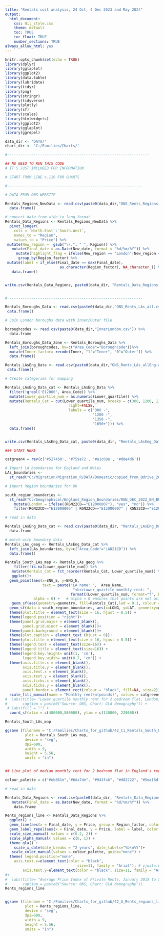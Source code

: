 ```yaml
---
title: "Rentals cost analysis, 24 Oct, 4 Dec 2023 and May 2024"
output: 
  html_document:
    css: Wil_style.css
    theme: default
    toc: TRUE
    toc_float: TRUE
    number_sections: TRUE
always_allow_html: yes
---
```


```r

knitr::opts_chunk$set(echo = TRUE)
library(dplyr)
library(gglaplot)
library(ggplot2)
library(data.table)
library(lubridate)
library(tidyr)
library(png)
library(stringr)
library(tidyverse)
library(plotly)
library(sf)
library(scales)
library(htmlwidgets)
library(ggplot2)
library(gglaplot)
library(ggrepel)

data_dir <- 'DATA/'
chart_dir <- 'C:/Families/Charts/'


```


```r

#-----------------------------------------------------------------

## NO NEED TO RUN THIS CODE
# IT'S JUST INCLUDED FOR INFORMATION

# START FROM LINE c.110 FOR CHARTS

#--------------------------------------------------------------

# DATA FROM ONS WEBSITE

Rentals_Regions_NewData <- read.csv(paste0(data_dir,"ONS_Rents_Regions_NewData.csv"), header = TRUE) %>% 
  data.frame()

# convert data from wide to long format
Rentals_Data_Regions <- Rentals_Regions_NewData %>% 
  pivot_longer(
    cols = `North.East`:`South.West`, 
    names_to = "Region",
    values_to = "Price") %>%
 mutate(New_region =  gsub("\\.", " ", Region)) %>%
   mutate(Final_date = as.Date(New_date, format = "%d/%m/%Y")) %>%
     mutate(highlight_flag = ifelse(New_region == 'London'|New_region == 'South East'|New_region == 'East', T, F)) %>%      mutate(Region_factor = as.factor(New_region)) %>%
      group_by(Region_factor) %>% 
 mutate(label = if_else(Final_date == max(Final_date), 
                         as.character(Region_factor), NA_character_)) %>%
   data.frame()


write.csv(Rentals_Data_Regions, paste0(data_dir, "Rentals_Data_Regions.csv"))


# -------------------------------------------------------------

Rentals_Boroughs_Data <- read.csv(paste0(data_dir,"ONS_Rents_LAs_all.csv")) %>%  
 data.frame()

# Join London boroughs data with Inner/Outer file

boroughcodes <- read.csv(paste0(data_dir,"InnerLondon.csv")) %>%   
  data.frame

Rentals_Boroughs_Data_Zone <- Rentals_Boroughs_Data %>%
  left_join(boroughcodes, by=c("Area_Code"="BoroughCode"))%>% 
  mutate(Inner_factor= recode(Inner, "1"="Inner", "0"="Outer")) %>%
  data.frame()

Rentals_LAsEng_Data <- read.csv(paste0(data_dir,"ONS_Rents_LAs_allEng.csv")) %>%  
 data.frame()

# Create categories for mapping

Rentals_LAsEng_Data_cat <- Rentals_LAsEng_Data %>% 
  filter(!grepl('E12000', Area_Code)) %>% 
  mutate(Lower_quartile_num = as.numeric(Lower_quartile)) %>%
  mutate(Rentals_Cat = cut(Lower_quartile_num, breaks = c(300, 1200, 1350, 1650, 3000),
                             right=FALSE,
                             labels = c("300 -",
                                        "1200 -",
                                        "1350 -",
                                        "1650+"))) %>%
  data.frame()


write.csv(Rentals_LAsEng_Data_cat, paste0(data_dir, "Rentals_LAsEng_Data_cat.csv"))

```


```r

### START HERE

catgreen4 = rev(c('#527450', '#759a72', '#a1c09e', '#d8e4d6'))

# Import LA boundaries for England and Wales
LAs_boundaries <-
  st_read("C:/Migration/Migration_R/DATA/Domestic/copied_from_Qdrive_20220614/geographical/LAD_DEC_2021_GB_BUC.shp", quiet = TRUE)

# Import Region boundaries for UK

south_region_boundaries <-
  st_read("C:/Geographical/England_Region_Boundaries/RGN_DEC_2022_EN_BUC.shp", quiet = TRUE) %>%
    mutate(London = ifelse((RGN22CD=="E12000007"), "yes", "no")) %>%
    filter(RGN22CD=="E12000006" | RGN22CD=="E12000007" | RGN22CD=="E12000008" )

# read in data

Rentals_LAsEng_Data_cat <- read.csv(paste0(data_dir, "Rentals_LAsEng_Data_cat.csv")) %>%
  data.frame

# match with boundary data
Rentals_LAs_geog <- Rentals_LAsEng_Data_cat %>% 
  left_join(LAs_boundaries, by=c("Area_Code"="LAD21CD")) %>%
  data.frame()

Rentals_South_LAs_map <- Rentals_LAs_geog %>%
    filter(!is.na(Lower_quartile_num)) %>%
   mutate(Rentals_Cat = fct_reorder(Rentals_Cat, Lower_quartile_num)) %>%
   ggplot()+
  geom_point(aes(x=BNG_E, y=BNG_N,
                 text = paste("LA name: ",  Area_Name,
                               "<br>Lower_quartile monthly rent: ",
                              formatC(Lower_quartile_num, format="f", big.mark=",", digits=2))),
             alpha = 0) +   # alpha = 0 ensures that points are not actually plotted
   geom_sf(aes(geometry=geometry, fill=Rentals_Cat),lwd = 0.1, colour = "black" ) +
  geom_sf(data = south_region_boundaries, aes(x=LONG, y=LAT, geometry=geometry), alpha = 0.01, lwd = 0.7, colour = "black")+
  theme(plot.title = element_text(size = 16, hjust = 0.5)) +
  theme(legend.position = "right")+
  theme(panel.grid.major = element_blank(), 
        panel.grid.minor = element_blank())+
  theme(panel.background = element_blank())+
  theme(plot.caption = element_text (hjust = 0))+
  theme(plot.title = element_text(size = 16, hjust = 0.5)) +
  theme(legend.text = element_text(size=16)) +
  theme(legend.title = element_text(size=16)) +
  theme(legend.key.height= unit(1, 'cm'),
        legend.key.width= unit(0.7, 'cm')) +
  theme(axis.title.x = element_blank(),
        axis.title.y = element_blank(),
        axis.text.x = element_blank(), 
        axis.text.y = element_blank(), 
        axis.ticks.x = element_blank(), 
        axis.ticks.y = element_blank(),
        panel.border = element_rect(colour = "black", fill=NA, size=2))+
  scale_fill_manual(name = "Monthly rent\n(pounds)", values = catgreen4) + 
#  labs(title= "Lower quartile monthly rent for 2 bedroom flat, London, March 2023", 
#       caption = paste0("Source: ONS, Chart: GLA demography")) +
 # labs(fill = "") +
  coord_sf(xlim = c(480000,580000), ylim = c(130000, 220000)) 

Rentals_South_LAs_map

ggsave (filename = "C:/Families/Charts_for_github/42_C1_Rentals_South_LAs_map.svg",
         plot = Rentals_South_LAs_map,
         device = "svg",
         dpi=600,
         width = 9,
         height = 5.56,
         units = "in")



```


```r

## Line plot of median monthly rent for 2 bedroom flat in England's regions

colour_palette = c("#eb861e","#6da7de", "#943fa6", "#d82222", "#5ea15d","#63c5b5", "#dee000",   "#ff38ba", "#ee266d")

# read in data

Rentals_Data_Regions <- read.csv(paste0(data_dir, "Rentals_Data_Regions.csv")) %>%
   mutate(Final_date = as.Date(New_date, format = "%d/%m/%Y")) %>%
    data.frame

Rents_regions_line <- Rentals_Data_Regions %>%
  ggplot() +
  geom_line(aes(x = Final_date, y = Price, group = Region_factor, color = Region_factor, size=highlight_flag)) +
  geom_label_repel(aes(x = Final_date, y = Price, label = label, color = Region_factor, alpha = highlight_flag), nudge_x = 300)+
  scale_size_manual( values = c(0.2, 2)) +
  scale_alpha_manual( values = c(0, 1)) +
  theme_gla() +
    scale_x_date(date_breaks = "2 years", date_labels="%b\n%Y")+
   scale_color_manual(values = colour_palette, guide="none") + 
  theme( legend.position="none",
    axis.text.x=element_text(color = "black", 
                                 size=11, family = "Arial"), # vjust=.8, hjust=0.8, angle = 45
        axis.text.y=element_text(color = "black", size=11, family = "Arial")) 
#+ 
#  labs(title= "Average Price Index of Private Rents, January 2015 to September 2023", 
#       caption = paste0("Source: ONS, Chart: GLA demography"))
Rents_regions_line


ggsave (filename = "C:/Families/Charts_for_github/42_A_Rents_regions_line_NewData.svg",
         plot = Rents_regions_line,
         device = "svg",
         dpi=600,
         width = 9,
         height = 5.56,
         units = "in")


```
